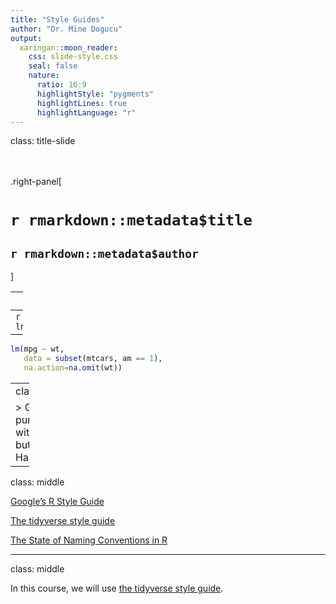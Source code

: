 ```yaml
---
title: "Style Guides"
author: "Dr. Mine Dogucu"
output: 
  xaringan::moon_reader:
    css: slide-style.css
    seal: false
    nature:
      ratio: 16:9
      highlightStyle: "pygments"
      highlightLines: true
      highlightLanguage: "r"
---
```


class: title-slide


<br>
<br>
.right-panel[ 

# `r rmarkdown::metadata$title`
## `r rmarkdown::metadata$author`
]

---
### machine- and human-readable code

```r
library(tidyverse)
mtcars %>% 
  select(mpg, wt, am) %>% 
  head()
```

--
```r
lm(mpg~wt,data=subset(mtcars,am==1),na.action=na.omit(wt))
```

--

```r
lm(mpg ~ wt, 
   data = subset(mtcars, am == 1),
   na.action=na.omit(wt))
```


---
class: middle 

> Good coding style is like correct punctuation: you can manage without it, butitsuremakesthingseasiertoread. 
Hadley Wickham

                        
---

class: middle

[Google's R Style Guide](https://google.github.io/styleguide/Rguide.html)

[The tidyverse style guide](https://style.tidyverse.org/)


[The State of Naming Conventions in R](https://journal.r-project.org/archive/2012-2/RJournal_2012-2_Baaaath.pdf)

---

class: middle 

In this course, we will use [the tidyverse style guide](https://style.tidyverse.org/). 


